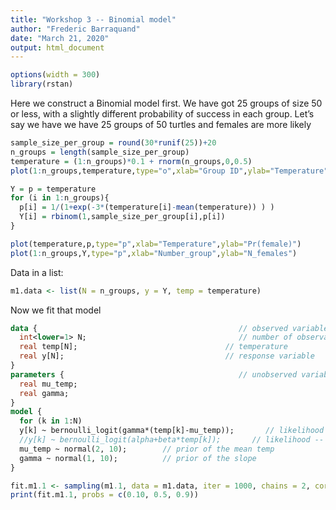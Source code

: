 ```yaml
---
title: "Workshop 3 -- Binomial model"
author: "Frederic Barraquand"
date: "March 21, 2020"
output: html_document
---
```


```r
options(width = 300)
library(rstan)
```

Here we construct a Binomial model first. We have got 25 groups of size 50 or less, with a slightly different probability of success in each group. Let's say we have we have 25 groups of 50 turtles and females are more likely 

```r
sample_size_per_group = round(30*runif(25))+20
n_groups = length(sample_size_per_group)
temperature = (1:n_groups)*0.1 + rnorm(n_groups,0,0.5)
plot(1:n_groups,temperature,type="o",xlab="Group ID",ylab="Temperature")

Y = p = temperature
for (i in 1:n_groups){
  p[i] = 1/(1+exp(-3*(temperature[i]-mean(temperature)) ) )
  Y[i] = rbinom(1,sample_size_per_group[i],p[i])
}

plot(temperature,p,type="p",xlab="Temperature",ylab="Pr(female)")
plot(1:n_groups,Y,type="p",xlab="Number_group",ylab="N_females")

```

Data in a list:

```r
m1.data <- list(N = n_groups, y = Y, temp = temperature)
```

Now we fit that model

```stan
data {                                             // observed variables 
  int<lower=1> N;                                  // number of observations
  real temp[N];                                 // temperature
  real y[N];                                    // response variable
}
parameters {                                       // unobserved variables
  real mu_temp;
  real gamma; 
}
model {
  for (k in 1:N) 
  y[k] ~ bernoulli_logit(gamma*(temp[k]-mu_temp));       // likelihood
  //y[k] ~ bernoulli_logit(alpha+beta*temp[k]);       // likelihood -- does not work either
  mu_temp ~ normal(2, 10);        // prior of the mean temp
  gamma ~ normal(1, 10);          // prior of the slope
}
```

```r
fit.m1.1 <- sampling(m1.1, data = m1.data, iter = 1000, chains = 2, cores = 2)
print(fit.m1.1, probs = c(0.10, 0.5, 0.9))
```
